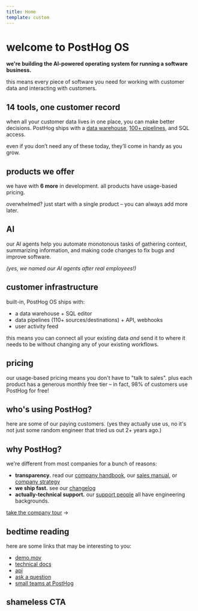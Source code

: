 ```yaml
---
title: Home
template: custom
---
```


<HomeHappyHog />

<h1 class="[&_p]:m-0 flex gap-2 flex-wrap">
    <span>welcome to</span>
    <Logo />
    <span>PostHog</span> OS
</h1>

**we're building the AI-powered operating system for running a software business.**

this means every piece of software you need for working with customer data and interacting with customers.

<div class="space-y-8 pt-2">

<div id="product-os">

<h2 class="mt-0">14 tools, one customer record</h2>

when all your customer data lives in one place, you can make better decisions. PostHog ships with a [data warehouse](/data-warehouse), [100+ pipelines](/cdp), and SQL access.

even if you don’t need any of these today, they’ll come in handy as you grow.

</div>

<div id="toolkits">

## products we offer

we have <ProductCount /> with <strong>6 more</strong> in development. all products have usage-based pricing.

<Toolkits />

overwhelmed? just start with a single product – you can always add more later.

</div>

<div id="ai">

## AI

our AI agents help you automate monotonous tasks of gathering context, summarizing information, and making code changes to fix bugs and improve software.

<AIAgents />

_(yes, we named our AI agents after real employees!)_

</div>

<div id="customer-infrastructure">

## customer infrastructure

built-in, PostHog OS ships with:

-   a data warehouse + SQL editor
-   data pipelines (110+ sources/destinations) + API, webhooks
-   user activity feed

this means you can connect all your existing data _and_ send it to where it needs to be without changing any of your existing workflows.

<CustomerInfrastructureAccordion />

</div>

<div id="pricing">

## pricing

our usage-based pricing means you don't have to "talk to sales". plus each product has a generous monthly free tier – in fact, 98% of customers use PostHog for free!

<Pricing />

</div>

<div id="customers">

## who's using PostHog?

here are some of our paying customers. (yes they actually use us, no it's not just some random engineer that tried us out 2+ years ago.)

<Customers />

</div>

<div id="why-posthog">

## why PostHog?

we're different from most companies for a bunch of reasons:

-   **transparency.** read our [company handbook](/handbook), our [sales manual](/sales-manual), or [company strategy](/strategy)
-   **we ship fast.** see our [changelog](/changelog)
-   **actually-technical support.** our [support people](/support) all have engineering backgrounds.

[take the company tour](/why) →

</div>

<div id="bedtime-reading">

## bedtime reading

here are some links that may be interesting to you:

-   [demo.mov](/demo)
-   [technical docs](/docs)
-   [api](/docs/api)
-   [ask a question](/questions)
-   [small teams at PostHog](/teams)

</div>

<div id="shameless-cta">

## shameless CTA

<CTA />

</div>
</div>
